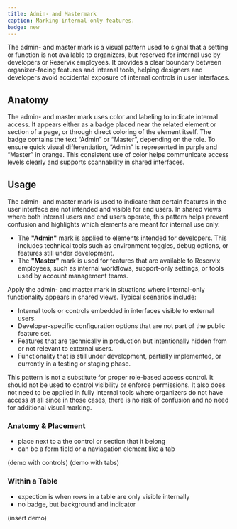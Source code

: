 ```yaml
---
title: Admin- and Mastermark
caption: Marking internal-only features.
badge: new
---
```


The admin- and master mark is a visual pattern used to signal that a setting or function is not available to organizers, but reserved for internal use by developers or Reservix employees. It provides a clear boundary between organizer-facing features and internal tools, helping designers and developers avoid accidental exposure of internal controls in user interfaces.

## Anatomy

The admin- and master mark uses color and labeling to indicate internal access. It appears either as a badge placed near the related element or section of a page, or through direct coloring of the element itself. The badge contains the text “Admin” or “Master”, depending on the role. To ensure quick visual differentiation, “Admin” is represented in purple and “Master” in orange. This consistent use of color helps communicate access levels clearly and supports scannability in shared interfaces.

<ComponentDemo file="./admin-master-mark-anatomy.demo.tsx" />

## Usage

The admin- and master mark is used to indicate that certain features in the user interface are not intended and visible for end users. In shared views where both internal users and end users operate, this pattern helps prevent confusion and highlights which elements are meant for internal use only.

- The **"Admin"** mark is applied to elements intended for developers. This includes technical tools such as environment toggles, debug options, or features still under development.
- The **"Master"** mark is used for features that are available to Reservix employees, such as internal workflows, support-only settings, or tools used by account management teams.

Apply the admin- and master mark in situations where internal-only functionality appears in shared views. Typical scenarios include:

- Internal tools or controls embedded in interfaces visible to external users.
- Developer-specific configuration options that are not part of the public feature set.
- Features that are technically in production but intentionally hidden from or not relevant to external users.
- Functionality that is still under development, partially implemented, or currently in a testing or staging phase.

This pattern is not a substitute for proper role-based access control. It should not be used to control visibility or enforce permissions. It also does not need to be applied in fully internal tools where organizers do not have access at all since in those cases, there is no risk of confusion and no need for additional visual marking.

### Anatomy & Placement

- place next to a the control or section that it belong
- can be a form field or a naviagation element like a tab

(demo with controls)
(demo with tabs)

### Within a Table

- expection is when rows in a table are only visible internally
- no badge, but background and indicator

(insert demo)
